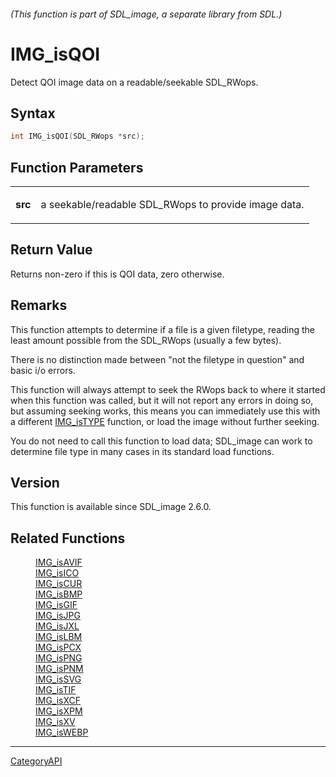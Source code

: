 ====== (This function is part of SDL_image, a separate library from SDL.) ======
= IMG_isQOI =

Detect QOI image data on a readable/seekable SDL_RWops.

== Syntax ==

<syntaxhighlight lang='c'>
int IMG_isQOI(SDL_RWops *src);
</syntaxhighlight>

== Function Parameters ==

{|
|'''src'''
|a seekable/readable SDL_RWops to provide image data.
|}

== Return Value ==

Returns non-zero if this is QOI data, zero otherwise.

== Remarks ==

This function attempts to determine if a file is a given filetype, reading
the least amount possible from the SDL_RWops (usually a few bytes).

There is no distinction made between "not the filetype in question" and
basic i/o errors.

This function will always attempt to seek the RWops back to where it
started when this function was called, but it will not report any errors in
doing so, but assuming seeking works, this means you can immediately use
this with a different [[IMG_isTYPE]] function, or load the image without
further seeking.

You do not need to call this function to load data; SDL_image can work to
determine file type in many cases in its standard load functions.

== Version ==

This function is available since SDL_image 2.6.0.

== Related Functions ==

:[[IMG_isAVIF]]
:[[IMG_isICO]]
:[[IMG_isCUR]]
:[[IMG_isBMP]]
:[[IMG_isGIF]]
:[[IMG_isJPG]]
:[[IMG_isJXL]]
:[[IMG_isLBM]]
:[[IMG_isPCX]]
:[[IMG_isPNG]]
:[[IMG_isPNM]]
:[[IMG_isSVG]]
:[[IMG_isTIF]]
:[[IMG_isXCF]]
:[[IMG_isXPM]]
:[[IMG_isXV]]
:[[IMG_isWEBP]]

----
[[CategoryAPI]]


